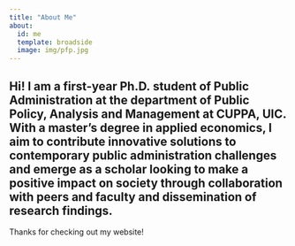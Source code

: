 ```yaml
---
title: "About Me"
about:
  id: me
  template: broadside
  image: img/pfp.jpg
---
```


:::{#me}

## Hi! I am a first-year Ph.D. student of Public Administration at the department of Public Policy, Analysis and Management at CUPPA, UIC. With a master's degree in applied economics, I aim to contribute innovative solutions to contemporary public administration challenges and emerge as a scholar looking to make a positive impact on society through collaboration with peers and faculty and dissemination of research findings.


:::

Thanks for checking out my website!
